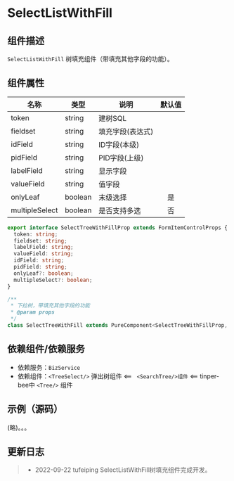 # SelectListWithFill

## 组件描述

`SelectListWithFill` 树填充组件（带填充其他字段的功能）。

## 组件属性

| 名称           | 类型    | 说明             | 默认值 |
| -------------- | ------- | ---------------- | :------: |
| token          | string  | 建树SQL          |        |
| fieldset       | string  | 填充字段(表达式) |        |
| idField        | string  | ID字段(本级)     |        |
| pidField       | string  | PID字段(上级)    |        |
| labelField     | string  | 显示字段         |        |
| valueField     | string  | 值字段           |        |
| onlyLeaf       | boolean | 末级选择         | 是     |
| multipleSelect | boolean | 是否支持多选     | 否     |

```typescript
export interface SelectTreeWithFillProp extends FormItemControlProps {
  token: string;
  fieldset: string;
  labelField: string;
  valueField: string;
  idField: string;
  pidField: string;
  onlyLeaf?: boolean;
  multipleSelect?: boolean;
}
```

```typescript
/**
 * 下拉树，带填充其他字段的功能
 * @param props
 */
class SelectTreeWithFill extends PureComponent<SelectTreeWithFillProp, any> {}
```

## 依赖组件/依赖服务

* 依赖服务：`BizService`
* 依赖组件：`<TreeSelect/>` 弹出树组件 &lt;== ` <SearchTree/>组件` &lt;== tinper-bee中 `<Tree/>` 组件

## 示例（源码）

(略)。。。

## 更新日志

> * 2022-09-22  tufeiping   SelectListWithFill树填充组件完成开发。
